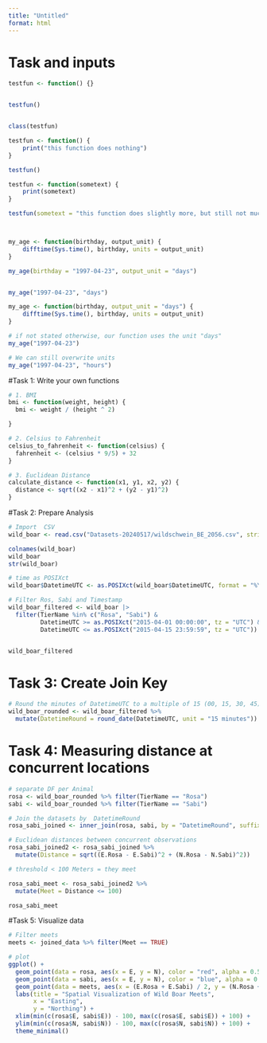 ```yaml
---
title: "Untitled"
format: html
---
```



# Task and inputs
```r


testfun <- function() {}


testfun()


class(testfun)

testfun <- function() {
    print("this function does nothing")
}

testfun()

testfun <- function(sometext) {
    print(sometext)
}

testfun(sometext = "this function does slightly more, but still not much")



my_age <- function(birthday, output_unit) {
    difftime(Sys.time(), birthday, units = output_unit)
}

my_age(birthday = "1997-04-23", output_unit = "days")


my_age("1997-04-23", "days")

my_age <- function(birthday, output_unit = "days") {
    difftime(Sys.time(), birthday, units = output_unit)
}

# if not stated otherwise, our function uses the unit "days"
my_age("1997-04-23")

# We can still overwrite units
my_age("1997-04-23", "hours")

```









#Task 1: Write your own functions
```r
# 1. BMI
bmi <- function(weight, height) {
  bmi <- weight / (height ^ 2)

}

# 2. Celsius to Fahrenheit 
celsius_to_fahrenheit <- function(celsius) {
  fahrenheit <- (celsius * 9/5) + 32
}

# 3. Euclidean Distance 
calculate_distance <- function(x1, y1, x2, y2) {
  distance <- sqrt((x2 - x1)^2 + (y2 - y1)^2)
}
```


#Task 2: Prepare Analysis
```r
# Import  CSV 
wild_boar <- read.csv("Datasets-20240517/wildschwein_BE_2056.csv", stringsAsFactors = FALSE)

colnames(wild_boar)
wild_boar
str(wild_boar)

# time as POSIXct 
wild_boar$DatetimeUTC <- as.POSIXct(wild_boar$DatetimeUTC, format = "%Y-%m-%dT%H:%M:%SZ", tz = "UTC")

# Filter Ros, Sabi and Timestamp
wild_boar_filtered <- wild_boar |> 
  filter(TierName %in% c("Rosa", "Sabi") &
         DatetimeUTC >= as.POSIXct("2015-04-01 00:00:00", tz = "UTC") &
         DatetimeUTC <= as.POSIXct("2015-04-15 23:59:59", tz = "UTC"))


wild_boar_filtered

```

# Task 3: Create Join Key
```r
# Round the minutes of DatetimeUTC to a multiple of 15 (00, 15, 30, 45) and store the values in a new column
wild_boar_rounded <- wild_boar_filtered %>%
  mutate(DatetimeRound = round_date(DatetimeUTC, unit = "15 minutes"))

```

# Task 4: Measuring distance at concurrent locations
```r
# separate DF per Animal
rosa <- wild_boar_rounded %>% filter(TierName == "Rosa")
sabi <- wild_boar_rounded %>% filter(TierName == "Sabi")

# Join the datasets by  DatetimeRound 
rosa_sabi_joined <- inner_join(rosa, sabi, by = "DatetimeRound", suffix = c(".Rosa", ".Sabi"))

# Euclidean distances between concurrent observations
rosa_sabi_joined2 <- rosa_sabi_joined %>%
  mutate(Distance = sqrt((E.Rosa - E.Sabi)^2 + (N.Rosa - N.Sabi)^2))

# threshold < 100 Meters = they meet

rosa_sabi_meet <- rosa_sabi_joined2 %>%
  mutate(Meet = Distance <= 100)

rosa_sabi_meet
```



#Task 5: Visualize data
```r
# Filter meets
meets <- joined_data %>% filter(Meet == TRUE)

# plot
ggplot() +
  geom_point(data = rosa, aes(x = E, y = N), color = "red", alpha = 0.5) +
  geom_point(data = sabi, aes(x = E, y = N), color = "blue", alpha = 0.5) +
  geom_point(data = meets, aes(x = (E.Rosa + E.Sabi) / 2, y = (N.Rosa + N.Sabi) / 2), color = "green", size = 2, alpha = 0.7) +
  labs(title = "Spatial Visualization of Wild Boar Meets",
       x = "Easting",
       y = "Northing") +
  xlim(min(c(rosa$E, sabi$E)) - 100, max(c(rosa$E, sabi$E)) + 100) +
  ylim(min(c(rosa$N, sabi$N)) - 100, max(c(rosa$N, sabi$N)) + 100) +
  theme_minimal()
```



